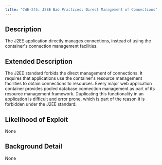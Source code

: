 ```yaml
---
title: "CWE-245: J2EE Bad Practices: Direct Management of Connections"
---
```


## Description
The J2EE application directly manages connections, instead of using the container's connection management facilities.

## Extended Description
The J2EE standard forbids the direct management of connections. It requires that applications use the container's resource management facilities to obtain connections to resources. Every major web application container provides pooled database connection management as part of its resource management framework. Duplicating this functionality in an application is difficult and error prone, which is part of the reason it is forbidden under the J2EE standard.

## Likelihood of Exploit
None

## Background Detail
None
        